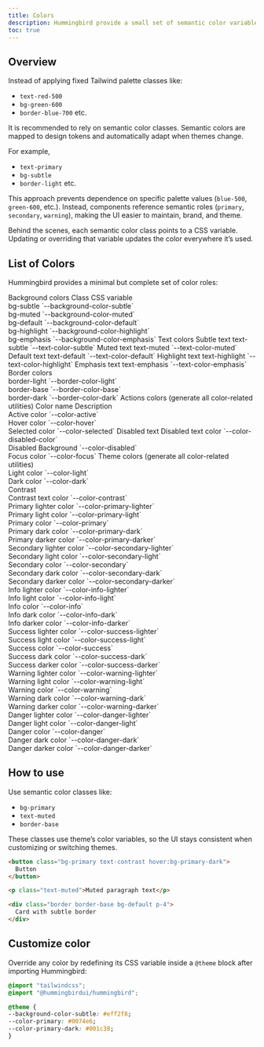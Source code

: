 ```yaml
---
title: Colors
description: Hummingbird provide a small set of semantic color variables, which makes it easy to apply and customize consistently across the project.
toc: true
---
```


## Overview

Instead of applying fixed Tailwind palette classes like:

- `text-red-500`
- `bg-green-600`
- `border-blue-700` etc.

It is recommended to rely on semantic color classes. Semantic colors are mapped to design tokens and automatically adapt when themes change.

For example,

- `text-primary`
- `bg-subtle`
- `border-light` etc.

This approach prevents dependence on specific palette values (`blue-500`, `green-600`, etc.). Instead, components reference semantic roles (`primary`, `secondary`, `warning`), making the UI easier to maintain, brand, and theme.

Behind the scenes, each semantic color class points to a CSS variable. Updating or overriding that variable updates the color everywhere it’s used.

## List of Colors

Hummingbird provides a minimal but complete set of color roles:

<HbTable className='table-sm text-nowrap'>
  <thead>
    <tr>
      <th scope="col" colspan={3} class='text-center'>Background colors</th>
    </tr>
    <tr>
      <th scope="col"></th>
      <th scope="col">Class</th>
      <th scope="col">CSS variable</th>
    </tr>
  </thead>
  <tbody>
    <tr>
      <th scope="row"><div class='h-9 w-20 border border-light/30 rounded bg-subtle'></div></th>
      <td>bg-subtle</td>
      <td>`--background-color-subtle`</td>
    </tr>
    <tr>
      <th scope="row"><div class='h-9 w-20 border border-light/30 rounded bg-muted'></div></th>
      <td>bg-muted</td>
      <td>`--background-color-muted`</td>
    </tr>
    <tr>
      <th scope="row"><div class='h-9 w-20 border border-light/30 rounded bg-default'></div></th>
      <td>bg-default</td>
      <td>`--background-color-default`</td>
    </tr>
    <tr>
      <th scope="row"><div class='h-9 w-20 border border-light/30 rounded bg-highlight'></div></th>
      <td>bg-highlight</td>
      <td>`--background-color-highlight`</td>
    </tr>
    <tr>
      <th scope="row"><div class='h-9 w-20 border border-light/30 rounded bg-emphasis'></div></th>
      <td>bg-emphasis</td>
      <td>`--background-color-emphasis`</td>
    </tr>
  </tbody>
  <thead>
    <tr>
      <th scope="col" colspan={3} class='text-center'>Text colors</th>
    </tr>
  </thead>
  <tbody>
    <tr>
      <th scope="row" class='text-subtle'>Subtle text</th>
      <td>text-subtle</td>
      <td>`--text-color-subtle`</td>
    </tr>
    <tr>
      <th scope="row" class='text-muted'>Muted text</th>
      <td>text-muted</td>
      <td>`--text-color-muted`</td>
    </tr>
    <tr>
      <th scope="row" class='text-default'>Default text</th>
      <td>text-default</td>
      <td>`--text-color-default`</td>
    </tr>
    <tr>
      <th scope="row" class='text-highlight'>Highlight text</th>
      <td>text-highlight</td>
      <td>`--text-color-highlight`</td>
    </tr>
    <tr>
      <th scope="row" class='text-emphasis'>Emphasis text</th>
      <td>text-emphasis</td>
      <td>`--text-color-emphasis`</td>
    </tr>
  </tbody>
  <thead>
    <tr>
      <th scope="col" colspan={3} class='text-center'>Border colors</th>
    </tr>
  </thead>
  <tbody>
    <tr>
      <th scope="row"><div class='h-9 w-20 border border-light rounded bg-default'></div></th>
      <td>border-light</td>
      <td>`--border-color-light`</td>
    </tr>
    <tr>
      <th scope="row"><div class='h-9 w-20 border border-base rounded bg-default'></div></th>
      <td>border-base</td>
      <td>`--border-color-base`</td>
    </tr>
    <tr>
      <th scope="row"><div class='h-9 w-20 border border-dark rounded bg-default'></div></th>
      <td>border-dark</td>
      <td>`--border-color-dark`</td>
    </tr>
  </tbody>
  <thead>
    <tr>
      <th scope="col" colspan={3} class='text-center'>Actions colors (generate all color-related utilities)</th>
    </tr>
    <tr>
      <th scope="col"></th>
      <th scope="col">Color name</th>
      <th scope="col">Description</th>
    </tr>
  </thead>
  <tbody>
    <tr>
      <th scope="row"><div class='h-9 w-20 border border-light/30 rounded bg-active'></div></th>
      <td>Active color</td>
      <td>`--color-active`</td>
    </tr>
    <tr>
      <th scope="row"><div class='h-9 w-20 border border-light/30 rounded bg-hover'></div></th>
      <td>Hover color</td>
      <td>`--color-hover`</td>
    </tr>
    <tr>
      <th scope="row"><div class='h-9 w-20 border border-light/30 rounded bg-selected'></div></th>
      <td>Selected color</td>
      <td>`--color-selected`</td>
    </tr>
    <tr>
      <th scope="row" class='text-disabled'>Disabled text</th>
      <td>Disabled text color</td>
      <td>`--color-disabled-color`</td>
    </tr>
    <tr>
      <th scope="row"><div class='h-9 w-20 border border-light/30 rounded bg-disabled'></div></th>
      <td>Disabled Background</td>
      <td>`--color-disabled`</td>
    </tr>
    <tr>
      <th scope="row"><div class='h-9 w-20 border border-light/30 rounded bg-focus'></div></th>
      <td>Focus color</td>
      <td>`--color-focus`</td>
    </tr>
  </tbody>
  <thead>
    <tr>
      <th scope="col" colspan={3} class='text-center'>Theme colors (generate all color-related utilities)</th>
    </tr>
  </thead>
  <tbody>
    <tr>
      <th scope="row"><div class='h-9 w-20 border border-light/30 rounded bg-light'></div></th>
      <td>Light color</td>
      <td>`--color-light`</td>
    </tr>
    <tr>
      <th scope="row"><div class='h-9 w-20 border border-light/30 rounded bg-dark'></div></th>
      <td>Dark color</td>
      <td>`--color-dark`</td>
    </tr>
    <tr>
      <th scope="row"><div class='h-9 w-20 border border-light/30 rounded bg-dark text-contrast flex items-center justify-center'>Contrast</div></th>
      <td>Contrast text color</td>
      <td>`--color-contrast`</td>
    </tr>
    <tr>
      <th scope="row"><div class='h-9 w-20 border border-light/30 rounded bg-primary-lighter'></div></th>
      <td>Primary lighter color</td>
      <td>`--color-primary-lighter`</td>
    </tr>
    <tr>
      <th scope="row"><div class='h-9 w-20 border border-light/30 rounded bg-primary-light'></div></th>
      <td>Primary light color</td>
      <td>`--color-primary-light`</td>
    </tr>
    <tr>
      <th scope="row"><div class='h-9 w-20 border border-light/30 rounded bg-primary'></div></th>
      <td>Primary color</td>
      <td>`--color-primary`</td>
    </tr>
    <tr>
      <th scope="row"><div class='h-9 w-20 border border-light/30 rounded bg-primary-dark'></div></th>
      <td>Primary dark color</td>
      <td>`--color-primary-dark`</td>
    </tr>
    <tr>
      <th scope="row"><div class='h-9 w-20 border border-light/30 rounded bg-primary-darker'></div></th>
      <td>Primary darker color</td>
      <td>`--color-primary-darker`</td>
    </tr>
    <tr>
      <th scope="row"><div class='h-9 w-20 border border-light/30 rounded bg-secondary-lighter'></div></th>
      <td>Secondary lighter color</td>
      <td>`--color-secondary-lighter`</td>
    </tr>
    <tr>
      <th scope="row"><div class='h-9 w-20 border border-light/30 rounded bg-secondary-light'></div></th>
      <td>Secondary light color</td>
      <td>`--color-secondary-light`</td>
    </tr>
    <tr>
      <th scope="row"><div class='h-9 w-20 border border-light/30 rounded bg-secondary'></div></th>
      <td>Secondary color</td>
      <td>`--color-secondary`</td>
    </tr>
    <tr>
      <th scope="row"><div class='h-9 w-20 border border-light/30 rounded bg-secondary-dark'></div></th>
      <td>Secondary dark color</td>
      <td>`--color-secondary-dark`</td>
    </tr>
    <tr>
      <th scope="row"><div class='h-9 w-20 border border-light/30 rounded bg-secondary-darker'></div></th>
      <td>Secondary darker color</td>
      <td>`--color-secondary-darker`</td>
    </tr>
    <tr>
      <th scope="row"><div class='h-9 w-20 border border-light/30 rounded bg-info-lighter'></div></th>
      <td>Info lighter color</td>
      <td>`--color-info-lighter`</td>
    </tr>
    <tr>
      <th scope="row"><div class='h-9 w-20 border border-light/30 rounded bg-info-light'></div></th>
      <td>Info light color</td>
      <td>`--color-info-light`</td>
    </tr>
    <tr>
      <th scope="row"><div class='h-9 w-20 border border-light/30 rounded bg-info'></div></th>
      <td>Info color</td>
      <td>`--color-info`</td>
    </tr>
    <tr>
      <th scope="row"><div class='h-9 w-20 border border-light/30 rounded bg-info-dark'></div></th>
      <td>Info dark color</td>
      <td>`--color-info-dark`</td>
    </tr>
    <tr>
      <th scope="row"><div class='h-9 w-20 border border-light/30 rounded bg-info-darker'></div></th>
      <td>Info darker color</td>
      <td>`--color-info-darker`</td>
    </tr>
    <tr>
      <th scope="row"><div class='h-9 w-20 border border-light/30 rounded bg-success-lighter'></div></th>
      <td>Success lighter color</td>
      <td>`--color-success-lighter`</td>
    </tr>
    <tr>
      <th scope="row"><div class='h-9 w-20 border border-light/30 rounded bg-success-light'></div></th>
      <td>Success light color</td>
      <td>`--color-success-light`</td>
    </tr>
    <tr>
      <th scope="row"><div class='h-9 w-20 border border-light/30 rounded bg-success'></div></th>
      <td>Success color</td>
      <td>`--color-success`</td>
    </tr>
    <tr>
      <th scope="row"><div class='h-9 w-20 border border-light/30 rounded bg-success-dark'></div></th>
      <td>Success dark color</td>
      <td>`--color-success-dark`</td>
    </tr>
    <tr>
      <th scope="row"><div class='h-9 w-20 border border-light/30 rounded bg-success-darker'></div></th>
      <td>Success darker color</td>
      <td>`--color-success-darker`</td>
    </tr>
    <tr>
      <th scope="row"><div class='h-9 w-20 border border-light/30 rounded bg-warning-lighter'></div></th>
      <td>Warning lighter color</td>
      <td>`--color-warning-lighter`</td>
    </tr>
    <tr>
      <th scope="row"><div class='h-9 w-20 border border-light/30 rounded bg-warning-light'></div></th>
      <td>Warning light color</td>
      <td>`--color-warning-light`</td>
    </tr>
    <tr>
      <th scope="row"><div class='h-9 w-20 border border-light/30 rounded bg-warning'></div></th>
      <td>Warning color</td>
      <td>`--color-warning`</td>
    </tr>
    <tr>
      <th scope="row"><div class='h-9 w-20 border border-light/30 rounded bg-warning-dark'></div></th>
      <td>Warning dark color</td>
      <td>`--color-warning-dark`</td>
    </tr>
    <tr>
      <th scope="row"><div class='h-9 w-20 border border-light/30 rounded bg-warning-darker'></div></th>
      <td>Warning darker color</td>
      <td>`--color-warning-darker`</td>
    </tr>
    <tr>
      <th scope="row"><div class='h-9 w-20 border border-light/30 rounded bg-danger-lighter'></div></th>
      <td>Danger lighter color</td>
      <td>`--color-danger-lighter`</td>
    </tr>
    <tr>
      <th scope="row"><div class='h-9 w-20 border border-light/30 rounded bg-danger-light'></div></th>
      <td>Danger light color</td>
      <td>`--color-danger-light`</td>
    </tr>
    <tr>
      <th scope="row"><div class='h-9 w-20 border border-light/30 rounded bg-danger'></div></th>
      <td>Danger color</td>
      <td>`--color-danger`</td>
    </tr>
    <tr>
      <th scope="row"><div class='h-9 w-20 border border-light/30 rounded bg-danger-dark'></div></th>
      <td>Danger dark color</td>
      <td>`--color-danger-dark`</td>
    </tr>
    <tr>
      <th scope="row"><div class='h-9 w-20 border border-light/30 rounded bg-danger-darker'></div></th>
      <td>Danger darker color</td>
      <td>`--color-danger-darker`</td>
    </tr>
  </tbody>
</HbTable>

## How to use

Use semantic color classes like:

- `bg-primary`
- `text-muted`
- `border-base`

These classes use theme’s color variables, so the UI stays consistent when customizing or switching themes.

```html
<button class="bg-primary text-contrast hover:bg-primary-dark">
  Button
</button>

<p class="text-muted">Muted paragraph text</p>

<div class="border border-base bg-default p-4">
  Card with subtle border
</div>

```

## Customize color

Override any color by redefining its CSS variable inside a `@theme` block after importing Hummingbird:

```css
@import "tailwindcss";
@import "@hummingbirdui/hummingbird";

@theme {
--background-color-subtle: #eff2f8;
--color-primary: #0074e6;
--color-primary-dark: #001c38;
}
```